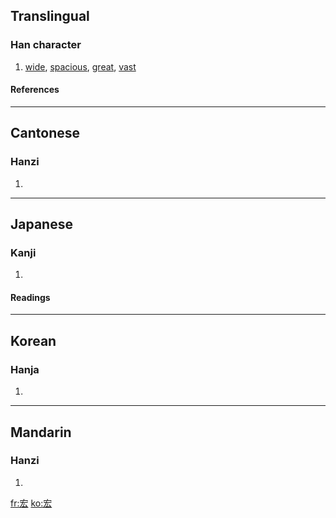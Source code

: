 ==Translingual==
===Han character===
{{Han char|rn=40|rad=宀|as=04|sn=7|four=3043<sub>2</sub>|canj=十大戈 (JKI)}}
# [[wide]], [[spacious]], [[great]], [[vast]]
====References====
{{Han ref|kx=0282.200|dkj=07086|dj=0556.070|hdz=20916.030|uh=5B8F|ud=23439|bh=A7BB|bd=42939}}
----
==Cantonese==
===Hanzi===
{{yue-hanzi|jyut=|y=wang4}}
# {{defn|Cantonese}}
----
==Japanese==
===Kanji===
{{ja-kanji|grade=|rs=宀04}}
# {{defn|Japanese}} 
====Readings====
{{ja-readings|on=[[こう]] (kō)|kun=[[ひろい]] (hiroi)}}
----
==Korean==
===Hanja===
{{ko-hanja|hangeul=굉|rv=goeng|mr=koeng}}
# {{defn|Korean}}
----
==Mandarin==
===Hanzi===
{{cmn-hanzi|pin=[[fú]] (fu2), [[hóng]] (hong2)|wg=fu<sup>2</sup>, hung<sup>2</sup>}}
# {{defn|Mandarin}}

[[fr:宏]]
[[ko:宏]]